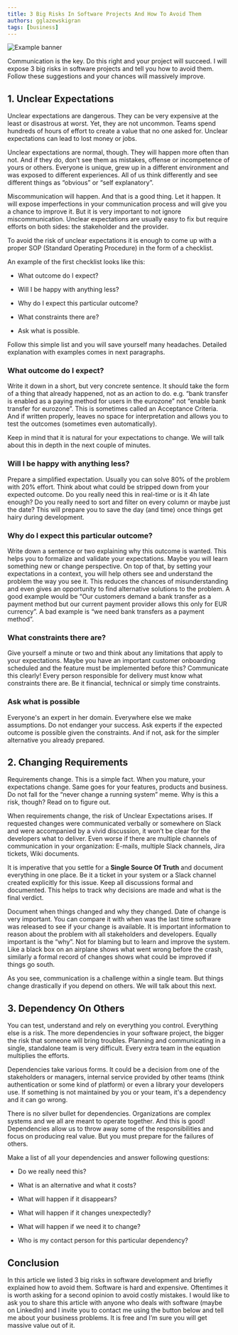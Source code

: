 ```yaml
---
title: 3 Big Risks In Software Projects And How To Avoid Them
authors: gglazewskigran
tags: [business]
---
```


![Example banner](./img.png)

Communication is the key. Do this right and your project will succeed. I will expose 3 big risks in software projects and tell you how to avoid them. Follow these suggestions and your chances will massively improve.

## 1. Unclear Expectations

Unclear expectations are dangerous. They can be very expensive at the least or disastrous at worst. Yet, they are not uncommon.
Teams spend hundreds of hours of effort to create a value that no one asked for. Unclear expectations can lead to lost money or jobs.

Unclear expectations are normal, though. They will happen more often than not. And if they do, don’t see them as mistakes, offense or
incompetence of yours or others. Everyone is unique, grew up in a different environment and was exposed to different experiences. All of
us think differently and see different things as “obvious” or “self explanatory”.

Miscommunication will happen. And that is a good thing. Let it happen. It will expose imperfections in your communication process and
will give you a chance to improve it. But it is very important to not ignore miscommunication. Unclear expectations are usually easy to
fix but require efforts on both sides: the stakeholder and the provider.

To avoid the risk of unclear expectations it is enough to come up with a proper SOP (Standard Operating Procedure) in the form of a checklist.

An example of the first checklist looks like this:

* What outcome do I expect?

* Will I be happy with anything less?

* Why do I expect this particular outcome?

* What constraints there are?

* Ask what is possible.

Follow this simple list and you will save yourself many headaches. Detailed explanation with examples comes in next paragraphs.

### What outcome do I expect?

Write it down in a short, but very concrete sentence. It should take the form of a thing that already happened, not as an action to do.
e.g. “bank transfer is enabled as a paying method for users in the eurozone” not “enable bank transfer for eurozone”. This is sometimes
called an Acceptance Criteria. And if written properly, leaves no space for interpretation and allows you to test the outcomes (sometimes
even automatically).

Keep in mind that it is natural for your expectations to change. We will talk about this in depth in the next couple of minutes.

### Will I be happy with anything less?

Prepare a simplified expectation. Usually you can solve 80% of the problem with 20% effort. Think about what could be stripped down from your expected outcome. Do you really need this in real-time or is it 4h late enough? Do you really need to sort and filter on every column or maybe just the date? This will prepare you to save the day (and time) once things get hairy during development.

### Why do I expect this particular outcome?

Write down a sentence or two explaining why this outcome is wanted. This helps you to formalize and validate your expectations. Maybe you will learn something new or change perspective. On top of that, by setting your expectations in a context, you will help others see and understand the problem the way you see it. This reduces the chances of misunderstanding and even gives an opportunity to find alternative solutions to the problem. A good example would be “Our customers demand a bank transfer as a payment method but our current payment provider allows this only for EUR currency”. A bad example is “we need bank transfers as a payment method”.

### What constraints there are?

Give yourself a minute or two and think about any limitations that apply to your expectations. Maybe you have an important customer onboarding scheduled and the feature must be implemented before this? Communicate this clearly! Every person responsible for delivery must know what constraints there are. Be it financial, technical or simply time constraints.

### Ask what is possible

Everyone's an expert in her domain. Everywhere else we make assumptions. Do not endanger your success. Ask experts if the expected outcome is possible given the constraints. And if not, ask for the simpler alternative you already prepared.

## 2. Changing Requirements

Requirements change. This is a simple fact. When you mature, your expectations change. Same goes for your features, products and business. Do not fall for the “never change a running system” meme. Why is this a risk, though? Read on to figure out.

When requirements change, the risk of Unclear Expectations arises. If requested changes were communicated verbally or somewhere on Slack and were accompanied by a vivid discussion, it won’t be clear for the developers what to deliver. Even worse if there are multiple channels of communication in your organization: E-mails, multiple Slack channels, Jira tickets, Wiki documents.

It is imperative that you settle for a **Single Source Of Truth** and document everything in one place. Be it a ticket in your system or a Slack channel created explicitly for this issue. Keep all discussions formal and documented. This helps to track why decisions are made and what is the final verdict.

Document when things changed and why they changed. Date of change is very important. You can compare it with when was the last time software was released to see if your change is available. It is important information to reason about the problem with all stakeholders and developers. Equally important is the “why”. Not for blaming but to learn and improve the system. Like a black box on an airplane shows what went wrong before the crash, similarly a formal record of changes shows what could be improved if things go south.

As you see, communication is a challenge within a single team. But things change drastically if you depend on others. We will talk about this next.

## 3. Dependency On Others

You can test, understand and rely on everything you control. Everything else is a risk. The more dependencies in your software project, the bigger the risk that someone will bring troubles. Planning and communicating in a single, standalone team is very difficult. Every extra team in the equation multiplies the efforts.

Dependencies take various forms. It could be a decision from one of the stakeholders or managers, internal service provided by other teams (think authentication or some kind of platform) or even a library your developers use. If something is not maintained by you or your team, it's a dependency and it can go wrong.

There is no silver bullet for dependencies. Organizations are complex systems and we all are meant to operate together. And this is good! Dependencies allow us to throw away some of the responsibilities and focus on producing real value. But you must prepare for the failures of others.

Make a list of all your dependencies and answer following questions:

* Do we really need this?

* What is an alternative and what it costs?

* What will happen if it disappears?

* What will happen if it changes unexpectedly?

* What will happen if we need it to change?

* Who is my contact person for this particular dependency?

## Conclusion

In this article we listed 3 big risks in software development and briefly explained how to avoid them. Software is hard and expensive. Oftentimes it is worth asking for a second opinion to avoid costly mistakes. I would like to ask you to share this article with anyone who deals with software (maybe on LinkedIn) and I invite you to contact me using the button below and tell me about your business problems. It is free and I’m sure you will get massive value out of it.





